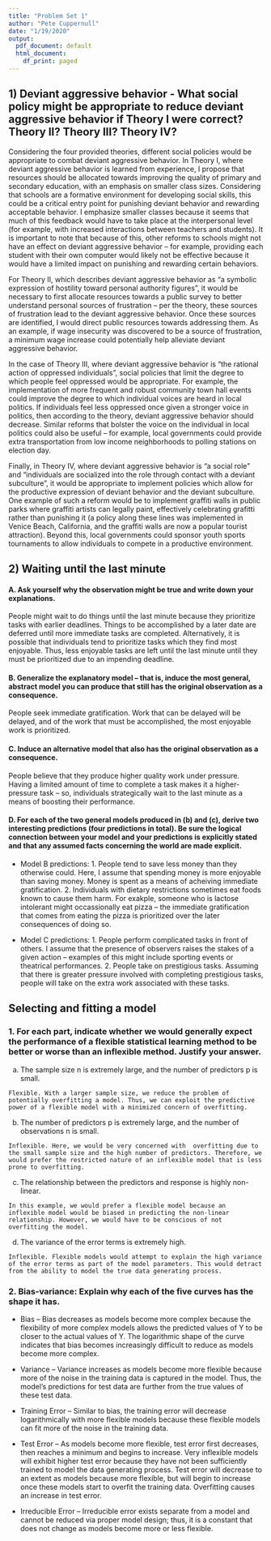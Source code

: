 ```yaml
---
title: "Problem Set 1"
author: "Pete Cuppernull"
date: "1/19/2020"
output:
  pdf_document: default
  html_document:
    df_print: paged
---
```


## 1) Deviant aggressive behavior - What social policy might be appropriate to reduce deviant aggressive behavior if Theory I were correct? Theory II? Theory III? Theory IV?

Considering the four provided theories, different social policies would be appropriate to combat deviant aggressive behavior. In Theory I, where deviant aggressive behavior is learned from experience, I propose that resources should be allocated towards improving the quality of primary and secondary education, with an emphasis on smaller class sizes. Considering that schools are a formative environment for developing social skills, this could be a critical entry point for punishing deviant behavior and rewarding acceptable behavior. I emphasize smaller classes because it seems that much of this feedback would have to take place at the interpersonal level (for example, with increased interactions between teachers and students). It is important to note that because of this, other reforms to schools might not have an effect on deviant aggressive behavior -- for example, providing each student with their own computer would likely not be effective because it would have a limited impact on punishing and rewarding certain behaviors.

For Theory II, which describes deviant aggressive behavior as "a symbolic expression of hostility toward personal authority figures", it would be necessary to first allocate resources towards a public survey to better understand personal sources of frustration -- per the theory, these sources of frustration lead to the deviant aggressive behavior. Once these sources are identified, I would direct public resources towards addressing them. As an example, if wage insecurity was discovered to be a source of frustration, a minimum wage increase could potentially help alleviate deviant aggressive behavior.

In the case of Theory III, where deviant aggressive behavior is "the rational action of oppressed individuals",  social policies that limit the degree to which people feel oppressed would be appropriate. For example, the implementation of more frequent and robust community town hall events could improve the degree to which individual voices are heard in local politics. If individuals feel less oppressed once given a stronger voice in politics, then according to the theory, deviant aggressive behavior should decrease. Similar reforms that bolster  the voice on the individual in local politics could also be useful -- for example, local governments could provide extra transportation from low income neighborhoods to polling stations on election day.

Finally, in Theory IV, where deviant aggressive behavior is "a social role" and "individuals are socialized into the role through contact with a deviant subculture", it would be appropriate to implement policies which allow for the productive expression of deviant behavior and the deviant subculture. One example of such a reform would be to implement graffiti walls in public parks where graffiti artists can legally paint, effectively celebrating grafitti rather than punishing it (a policy along these lines was implemented in Venice Beach, California, and the graffiti walls are now a popular tourist attraction). Beyond this, local governments could sponsor youth sports tournaments to allow individuals to compete in a productive environment.

## 2) Waiting until the last minute

#### A. Ask yourself why the observation might be true and write down your explanations.

People might wait to do things until the last minute because they prioritize tasks with earlier deadlines. Things to be accomplished by a later date are deferred until more immediate tasks are completed. Alternatively, it is possible that individuals tend to prioritize tasks which they find most enjoyable. Thus, less enjoyable tasks are left until the last minute until they must be prioritized due to an impending deadline.

#### B. Generalize the explanatory model – that is, induce the most general, abstract model you can produce that still has the original observation as a consequence. 

People seek immediate gratification. Work that can be delayed will be delayed, and of the work that must be accomplished, the most enjoyable work is prioritized.

#### C. Induce an alternative model that also has the original observation as a consequence. 

People believe that they produce higher quality work under pressure. Having a limited amount of time to complete a task makes it a higher-pressure task -- so, individuals strategically wait to the last minute as a means of boosting their performance.

#### D. For each of the two general models produced in (b) and (c), derive two interesting predictions (four predictions in total). Be sure the logical connection between your model and your predictions is explicitly stated and that any assumed facts concerning the world are made explicit.

  -  Model B predictions: 
    1. People tend to save less money than they otherwise could. Here, I assume that spending money is more enjoyable than saving money. Money is spent as a means of acheiving immediate gratification.
    2. Individuals with dietary restrictions sometimes eat foods known to cause them harm. For exakple, someone who is lactose intolerant might occassionally eat pizza -- the immediate gratification that comes from eating the pizza is prioritized over the later consequences of doing so.
  
  -  Model C predictions: 
    1. People perform complicated tasks in front of others. I assume that the presence of observers raises the stakes of a given action -- examples of this might include sporting events or theatrical performances. 
    2. People take on prestigious tasks. Assuming that there is greater pressure involved with completing prestigious tasks, people will take on the extra work associated with these tasks.
  
## Selecting and fitting a model

### 1. For each part, indicate whether we would generally expect the performance of a flexible statistical learning method to be better or worse than an inflexible method. Justify your answer.

  a. The sample size n is extremely large, and the number of predictors p is small. 
  
    Flexible. With a larger sample size, we reduce the problem of potentially overfitting a model. Thus, we can exploit the predictive power of a flexible model with a minimized concern of overfitting.
  
  b. The number of predictors p is extremely large, and the number of observations n is small.
  
    Inflexible. Here, we would be very concerned with  overfitting due to the small sample size and the high number of predictors. Therefore, we would prefer the restricted nature of an inflexible model that is less prone to overfitting.
  
  c. The relationship between the predictors and response is highly non-linear.
  
    In this example, we would prefer a flexible model because an inflexible model would be biased in predicting the non-linear relationship. However, we would have to be conscious of not overfitting the model.
  
  d. The variance of the error terms is extremely high.
  
    Inflexible. Flexible models would attempt to explain the high variance of the error terms as part of the model parameters. This would detract from the ability to model the true data generating process.
  
### 2. Bias-variance: Explain why each of the five curves has the shape it has.

  - Bias -- Bias decreases as models become more complex because the flexibility of more complex models allows the predicted values of Y to be closer to the actual values of Y. The logarithmic shape of the curve indicates that bias becomes increasingly difficult to reduce as models become more complex.
  
  - Variance -- Variance increases as models become more flexible because more of the noise in the training data is captured in the model. Thus, the model's predictions for test data are further from the true values of these test data.
  
  - Training Error -- Similar to bias, the training error will decrease logarithmically with more flexible models because these flexible models can fit more of the noise in the training data. 
  
  - Test Error -- As models become more flexible, test error first decreases, then reaches a minimum and begins to increase. Very inflexible models will exhibit higher test error because they have not been sufficiently trained to model the data generating process. Test error will decrease to an extent as models because more flexible, but will begin to increase once these models start to overfit the training data. Overfitting causes an increase in test error.
  
  - Irreducible Error -- Irreducible error exists separate from a model and cannot be reduced via proper model design; thus, it is a constant that does not change as models become more or less flexible.



